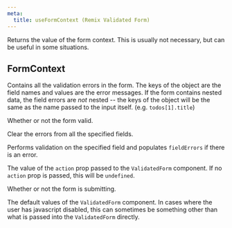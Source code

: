 ```yaml
---
meta:
  title: useFormContext (Remix Validated Form)
---
```



<PropHeader
  variant="h1"
  prop="useFormContext"
  type="() => FormContext"
/>

Returns the value of the form context.
This is usually not necessary,
but can be useful in some situations.

## FormContext

<PropHeader
  prop="fieldErrors"
  type="Record<string, string>"
/>

Contains all the validation errors in the form.
The keys of the object are the field names and values are the error messages.
If the form contains nested data, the field errors are _not_ nested --
the keys of the object will be the same as the name passed to the input itself.
(e.g. `todos[1].title`)

<PropHeader prop="isValid" type="boolean" />

Whether or not the form valid.

<PropHeader
  prop="clearError"
  type="(...fieldNames: string[]) => void"
/>

Clear the errors from all the specified fields.

<PropHeader
  prop="validatedField"
  type="(fieldName: string) => void"
/>

Performs validation on the specified field and populates `fieldErrors` if there is an error.

<PropHeader prop="action" type="string | undefined" />

The value of the `action` prop passed to the `ValidatedForm` component.
If no `action` prop is passed, this will be `undefined`.

<PropHeader prop="isSubmitting" type="boolean" />

Whether or not the form is submitting.

<PropHeader
  prop="defaultValues"
  type="Record<string, any>"
/>

The default values of the `ValidatedForm` component.
In cases where the user has javascript disabled,
this can sometimes be something other than what is passed into the `ValidatedForm` directly.
